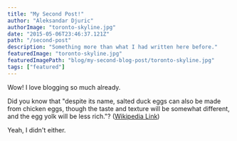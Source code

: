```yaml
---
title: "My Second Post!"
author: "Aleksandar Djuric"
authorImage: "toronto-skyline.jpg"
date: "2015-05-06T23:46:37.121Z"
path: "/second-post"
description: "Something more than what I had written here before."
featuredImage: "toronto-skyline.jpg"
featuredImagePath: "blog/my-second-blog-post/toronto-skyline.jpg"
tags: ["featured"]
---
```


Wow! I love blogging so much already.

Did you know that "despite its name, salted duck eggs can also be made from
chicken eggs, though the taste and texture will be somewhat different, and the
egg yolk will be less rich."?
([Wikipedia Link](https://en.wikipedia.org/wiki/Salted_duck_egg))

Yeah, I didn't either.
